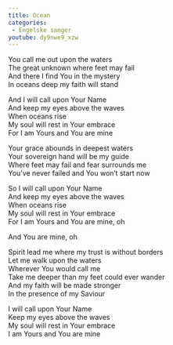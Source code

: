 ```yaml
---
title: Ocean
categories:
 - Engelske sanger
youtube: dy9nwe9_xzw
---
```


You call me out upon the waters  
The great unknown where feet may fail  
And there I find You in the mystery  
In oceans deep my faith will stand

And I will call upon Your Name  
And keep my eyes above the waves  
When oceans rise  
My soul will rest in Your embrace  
For I am Yours and You are mine

Your grace abounds in deepest waters  
Your sovereign hand will be my guide  
Where feet may fail and fear surrounds me  
You've never failed and You won't start now

So I will call upon Your Name  
And keep my eyes above the waves  
When oceans rise  
My soul will rest in Your embrace  
For I am Yours and You are mine, oh

And You are mine, oh

Spirit lead me where my trust is without borders  
Let me walk upon the waters  
Wherever You would call me  
Take me deeper than my feet could ever wander  
And my faith will be made stronger  
In the presence of my Saviour

I will call upon Your Name  
Keep my eyes above the waves  
My soul will rest in Your embrace  
I am Yours and You are mine
